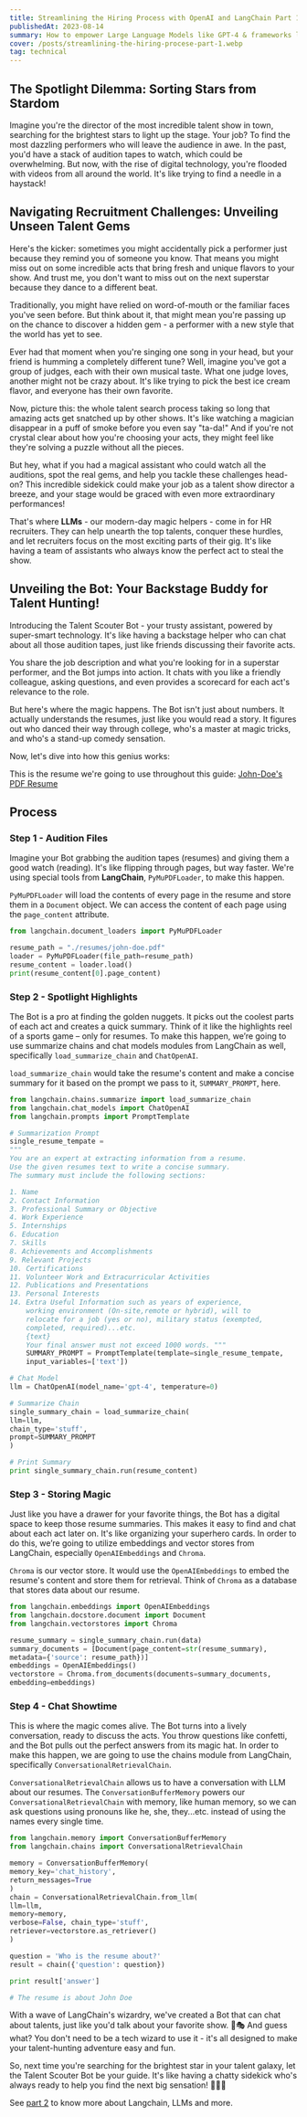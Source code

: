 ```yaml
---
title: Streamlining the Hiring Process with OpenAI and LangChain Part 1
publishedAt: 2023-08-14
summary: How to empower Large Language Models like GPT-4 & frameworks like LangChain to streamline the hiring process
cover: /posts/streamlining-the-hiring-procese-part-1.webp
tag: technical
---
```


## The Spotlight Dilemma: Sorting Stars from Stardom

Imagine you're the director of the most incredible talent show in town,
searching for the brightest stars to light up the stage. Your job? To find the
most dazzling performers who will leave the audience in awe. In the past,
you'd have a stack of audition tapes to watch, which could be overwhelming.
But now, with the rise of digital technology, you're flooded with videos from
all around the world. It's like trying to find a needle in a haystack!

<NextImage
  priority
  width={600}
  height={400}
  alt="needle in a haystack"
  src="/posts/needle-in-the-haystack.webp"
/>

## Navigating Recruitment Challenges: Unveiling Unseen Talent Gems

Here's the kicker: sometimes you might accidentally pick a performer just
because they remind you of someone you know. That means you might miss out on
some incredible acts that bring fresh and unique flavors to your show. And
trust me, you don't want to miss out on the next superstar because they dance
to a different beat.

Traditionally, you might have relied on word-of-mouth or the familiar faces
you've seen before. But think about it, that might mean you're passing up on
the chance to discover a hidden gem - a performer with a new style that the
world has yet to see.

<NextImage
  priority
  width={600}
  height={400}
  alt="familiar face"
  src="/posts/familiar-face.webp"
/>

Ever had that moment when you're singing one song in your head, but your
friend is humming a completely different tune? Well, imagine you've got a
group of judges, each with their own musical taste. What one judge loves,
another might not be crazy about. It's like trying to pick the best ice cream
flavor, and everyone has their own favorite.

<NextImage
  priority
  width={600}
  height={400}
  alt="three men eating ice cream"
  src="/posts/ice-cream.webp"
/>

Now, picture this: the whole talent search process taking so long that amazing
acts get snatched up by other shows. It's like watching a magician disappear
in a puff of smoke before you even say "ta-da!" And if you're not crystal
clear about how you're choosing your acts, they might feel like they're
solving a puzzle without all the pieces.

But hey, what if you had a magical assistant who could watch all the
auditions, spot the real gems, and help you tackle these challenges head-on?
This incredible sidekick could make your job as a talent show director a
breeze, and your stage would be graced with even more extraordinary
performances!

That's where **LLMs** - our modern-day magic helpers - come in for HR
recruiters. They can help unearth the top talents, conquer these hurdles, and
let recruiters focus on the most exciting parts of their gig. It's like having
a team of assistants who always know the perfect act to steal the show.

<NextImage
  priority
  width={600}
  height={400}
  alt="i am not seeing it's magic but it's meme"
  src="/posts/magic.webp"
/>

## Unveiling the Bot: Your Backstage Buddy for Talent Hunting!

Introducing the Talent Scouter Bot - your trusty assistant, powered by
super-smart technology. It's like having a backstage helper who can chat about
all those audition tapes, just like friends discussing their favorite acts.

You share the job description and what you're looking for in a superstar
performer, and the Bot jumps into action. It chats with you like a friendly
colleague, asking questions, and even provides a scorecard for each act's
relevance to the role.

But here's where the magic happens. The Bot isn't just about numbers. It
actually understands the resumes, just like you would read a story. It figures
out who danced their way through college, who's a master at magic tricks, and
who's a stand-up comedy sensation.

Now, let's dive into how this genius works:

This is the resume we're going to use throughout this guide: [John-Doe's PDF
Resume](https://upload.wikimedia.org/wikipedia/commons/c/cc/Resume.pdf)

## Process

### Step 1 - Audition Files

Imagine your Bot grabbing the audition tapes (resumes) and giving them a good watch (reading). It's like flipping through pages, but way faster. We're using special tools from **LangChain**, `PyMuPDFLoader`, to make this happen.

`PyMuPDFLoader` will load the contents of every page in the resume and store them in a `Document` object. We can access the content of each page using the `page_content` attribute.

```python showLineNumbers
from langchain.document_loaders import PyMuPDFLoader

resume_path = "./resumes/john-doe.pdf"
loader = PyMuPDFLoader(file_path=resume_path)
resume_content = loader.load()
print(resume_content[0].page_content)

```

<NextImage
  priority
  width={600}
  height={400}
  unoptimized
  alt="loading resume's content"
  src="/posts/loading-content.gif"
/>

### Step 2 - Spotlight Highlights

The Bot is a pro at finding the golden nuggets. It picks out the coolest parts of each act and creates a quick summary. Think of it like the highlights reel of a sports game – only for resumes. To make this happen, we’re going to use summarize chains and chat models modules from LangChain as well, specifically `load_summarize_chain` and `ChatOpenAI`.

`load_summarize_chain` would take the resume's content and make a concise summary for it based on the prompt we pass to it, `SUMMARY_PROMPT`, here.

```python showLineNumbers
from langchain.chains.summarize import load_summarize_chain
from langchain.chat_models import ChatOpenAI
from langchain.prompts import PromptTemplate

# Summarization Prompt
single_resume_tempate =
"""
You are an expert at extracting information from a resume.
Use the given resumes text to write a concise summary.
The summary must include the following sections:

1. Name
2. Contact Information
3. Professional Summary or Objective
4. Work Experience
5. Internships
6. Education
7. Skills
8. Achievements and Accomplishments
9. Relevant Projects
10. Certifications
11. Volunteer Work and Extracurricular Activities
12. Publications and Presentations
13. Personal Interests
14. Extra Useful Information such as years of experience,
    working environment (On-site,remote or hybrid), will to
    relocate for a job (yes or no), military status (exempted,
    completed, required)...etc.
    {text}
    Your final answer must not exceed 1000 words. """
    SUMMARY_PROMPT = PromptTemplate(template=single_resume_tempate,
    input_variables=['text'])

# Chat Model
llm = ChatOpenAI(model_name='gpt-4', temperature=0)

# Summarize Chain
single_summary_chain = load_summarize_chain(
llm=llm,
chain_type='stuff',
prompt=SUMMARY_PROMPT
)

# Print Summary
print single_summary_chain.run(resume_content)

```

<NextImage
  priority
  width={600}
  height={400}
  unoptimized
  alt="summarizing resume's content"
  src="/posts/summarize-resume.gif"
/>

### Step 3 - Storing Magic

Just like you have a drawer for your favorite things, the Bot has a digital space to keep those resume summaries. This makes it easy to find and chat about each act later on. It's like organizing your superhero cards. In order to do this, we’re going to utilize embeddings and vector stores from LangChain, especially `OpenAIEmbeddings` and `Chroma`.

`Chroma` is our vector store. It would use the `OpenAIEmbeddings` to embed the resume's content and store them for retrieval. Think of `Chroma` as a database that stores data about our resume.

```python showLineNumbers
from langchain.embeddings import OpenAIEmbeddings
from langchain.docstore.document import Document
from langchain.vectorstores import Chroma

resume_summary = single_summary_chain.run(data)
summary_documents = [Document(page_content=str(resume_summary),
metadata={'source': resume_path})]
embeddings = OpenAIEmbeddings()
vectorstore = Chroma.from_documents(documents=summary_documents,
embedding=embeddings)

```

### Step 4 - Chat Showtime

This is where the magic comes alive. The Bot turns into a lively conversation, ready to discuss the acts. You throw questions like confetti, and the Bot pulls out the perfect answers from its magic hat. In order to make this happen, we are going to use the chains module from LangChain, specifically `ConversationalRetrievalChain`.

`ConversationalRetrievalChain` allows us to have a conversation with LLM about our resumes. The `ConversationBufferMemory` powers our `ConversationalRetrievalChain` with memory, like human memory, so we can ask questions using pronouns like he, she, they...etc. instead of using the names every single time.

```python showLineNumbers
from langchain.memory import ConversationBufferMemory
from langchain.chains import ConversationalRetrievalChain

memory = ConversationBufferMemory(
memory_key='chat_history',
return_messages=True
)
chain = ConversationalRetrievalChain.from_llm(
llm=llm,
memory=memory,
verbose=False, chain_type='stuff',
retriever=vectorstore.as_retriever()
)

question = 'Who is the resume about?'
result = chain({'question': question})

print result['answer']

# The resume is about John Doe
```

<NextImage
  priority
  width={600}
  height={400}
  unoptimized
  alt="conversation about resume video"
  src="/posts/conversational-chain.gif"
/>

With a wave of LangChain's wizardry, we've created a Bot that can chat about talents, just like
you'd talk about your favorite show. 🎤🎭 And guess what? You don't need to be a tech wizard to
use it - it's all designed to make your talent-hunting adventure easy and fun.

So, next time you're searching for the brightest star in your talent galaxy, let the Talent
Scouter Bot be your guide. It's like having a chatty sidekick who's always ready to help you find
the next big sensation! 🎉🎵🤖

See [part 2](/posts/streamlining-the-hiring-procese-part-2) to know more about Langchain, LLMs and more.
